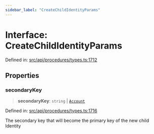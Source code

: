 ```yaml
---
sidebar_label: "CreateChildIdentityParams"
---
```


# Interface: CreateChildIdentityParams

Defined in: [src/api/procedures/types.ts:1712](https://github.com/PolymeshAssociation/polymesh-sdk/blob/bee6a2fe7a8ce5db42a6982e793782182cde2153/src/api/procedures/types.ts#L1712)

## Properties

### secondaryKey

> **secondaryKey**: `string` \| [`Account`](../../../entities/Account/classes/Account.mdx)

Defined in: [src/api/procedures/types.ts:1716](https://github.com/PolymeshAssociation/polymesh-sdk/blob/bee6a2fe7a8ce5db42a6982e793782182cde2153/src/api/procedures/types.ts#L1716)

The secondary key that will become the primary key of the new child Identity
